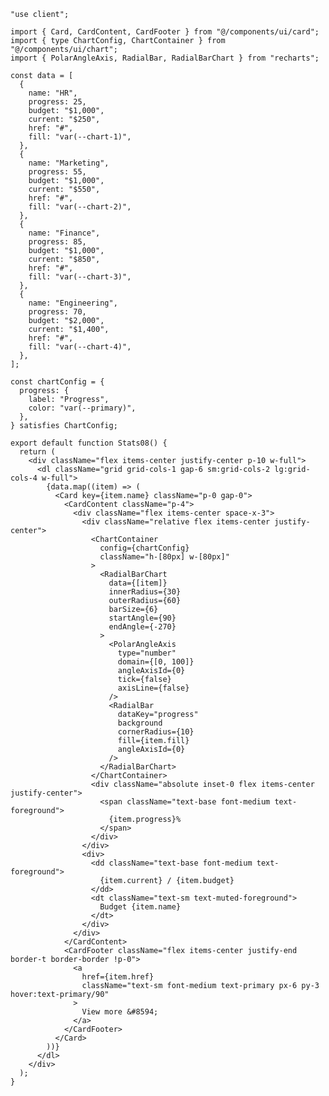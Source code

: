 ````tsx
"use client";

import { Card, CardContent, CardFooter } from "@/components/ui/card";
import { type ChartConfig, ChartContainer } from "@/components/ui/chart";
import { PolarAngleAxis, RadialBar, RadialBarChart } from "recharts";

const data = [
  {
    name: "HR",
    progress: 25,
    budget: "$1,000",
    current: "$250",
    href: "#",
    fill: "var(--chart-1)",
  },
  {
    name: "Marketing",
    progress: 55,
    budget: "$1,000",
    current: "$550",
    href: "#",
    fill: "var(--chart-2)",
  },
  {
    name: "Finance",
    progress: 85,
    budget: "$1,000",
    current: "$850",
    href: "#",
    fill: "var(--chart-3)",
  },
  {
    name: "Engineering",
    progress: 70,
    budget: "$2,000",
    current: "$1,400",
    href: "#",
    fill: "var(--chart-4)",
  },
];

const chartConfig = {
  progress: {
    label: "Progress",
    color: "var(--primary)",
  },
} satisfies ChartConfig;

export default function Stats08() {
  return (
    <div className="flex items-center justify-center p-10 w-full">
      <dl className="grid grid-cols-1 gap-6 sm:grid-cols-2 lg:grid-cols-4 w-full">
        {data.map((item) => (
          <Card key={item.name} className="p-0 gap-0">
            <CardContent className="p-4">
              <div className="flex items-center space-x-3">
                <div className="relative flex items-center justify-center">
                  <ChartContainer
                    config={chartConfig}
                    className="h-[80px] w-[80px]"
                  >
                    <RadialBarChart
                      data={[item]}
                      innerRadius={30}
                      outerRadius={60}
                      barSize={6}
                      startAngle={90}
                      endAngle={-270}
                    >
                      <PolarAngleAxis
                        type="number"
                        domain={[0, 100]}
                        angleAxisId={0}
                        tick={false}
                        axisLine={false}
                      />
                      <RadialBar
                        dataKey="progress"
                        background
                        cornerRadius={10}
                        fill={item.fill}
                        angleAxisId={0}
                      />
                    </RadialBarChart>
                  </ChartContainer>
                  <div className="absolute inset-0 flex items-center justify-center">
                    <span className="text-base font-medium text-foreground">
                      {item.progress}%
                    </span>
                  </div>
                </div>
                <div>
                  <dd className="text-base font-medium text-foreground">
                    {item.current} / {item.budget}
                  </dd>
                  <dt className="text-sm text-muted-foreground">
                    Budget {item.name}
                  </dt>
                </div>
              </div>
            </CardContent>
            <CardFooter className="flex items-center justify-end border-t border-border !p-0">
              <a
                href={item.href}
                className="text-sm font-medium text-primary px-6 py-3 hover:text-primary/90"
              >
                View more &#8594;
              </a>
            </CardFooter>
          </Card>
        ))}
      </dl>
    </div>
  );
}
````